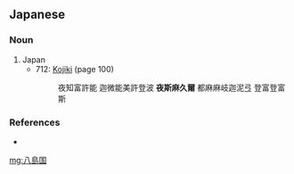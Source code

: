 ==Japanese==
{{ja-kanjitab|八|島|国}}

===Noun===
{{ja-noun|やしまくに}}

# Japan
#* 712: [[w:Kojiki|Kojiki]] (page 100)
#*: 夜知富許能 迦微能美許登波 '''夜斯麻久爾''' 都麻麻岐迦泥弖 登富登富斯

===References===
* {{cite-book
|last=Kurano
|first=Kenji
|coauthors=Yūkichi Takeda
|title=Kojiki, Norito
|series=Nihon Koten Bungaku Taikei
|publisher=[[Iwanami Shoten Publishing|Iwanami Shoten]]
|year=1958
|location=[[Tokyo|Tōkyō]]
|language=Japanese
|isbn=4-00-060001-X
}}

[[mg:八島国]]